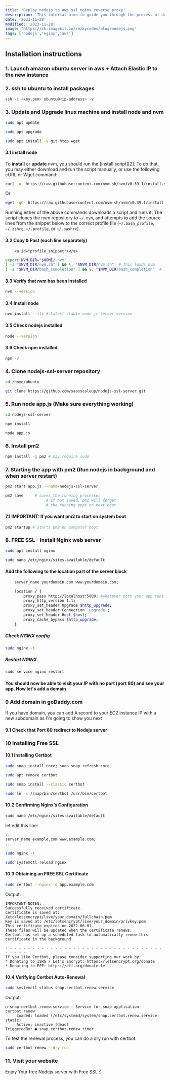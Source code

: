 ```yaml
---
title: 'Deploy nodejs to aws ssl nginx reverse proxy'
description: 'This tutorial aims to guide you through the process of deploying a Node.js application in the AWS (Amazon Web Services) environment, enhancing security through the use of SSL. Additionally, we will configure Nginx as a reverse proxy to manage requests and direct them to the Node.js application.'
date: '2023-11-28'
modified: '2023-11-28'
image: 'https://ik.imagekit.io/rezkycodes/blog/nodejs.png'
tags: ['nodejs','nginx','aws']
---
```


## Installation instructions

### 1. Launch amazon ubuntu server in aws + Attach Elastic IP to the new instance

### 2. ssh to ubuntu to install packages

```sh
ssh -i <key.pem> ubuntu@<ip-address> -v
```

### 3. Update and Upgrade linux machine and install node and nvm 

```sh
sudo apt update
```

```sh
sudo apt upgrade
```

```sh
sudo apt install -y git htop wget
```

#### 3.1 install node

To **install** or **update** nvm, you should run the [install script][2]. To do that, you may either download and run the script manually, or use the following cURL or Wget command:
```sh
curl -o- https://raw.githubusercontent.com/nvm-sh/nvm/v0.39.1/install.sh | bash
```
Or
```sh
wget -qO- https://raw.githubusercontent.com/nvm-sh/nvm/v0.39.1/install.sh | bash
```

Running either of the above commands downloads a script and runs it. The script clones the nvm repository to `~/.nvm`, and attempts to add the source lines from the snippet below to the correct profile file (`~/.bash_profile`, `~/.zshrc`, `~/.profile`, or `~/.bashrc`).

#### 3.2 Copy & Past (each line separately)
        <a id="profile_snippet"></a>
```sh
export NVM_DIR="$HOME/.nvm"
[ -s "$NVM_DIR/nvm.sh" ] && \. "$NVM_DIR/nvm.sh"  # This loads nvm
[ -s "$NVM_DIR/bash_completion" ] && \. "$NVM_DIR/bash_completion"  # This loads nvm bash_completion
```

#### 3.3 Verify that nvm has been installed

```sh
nvm --version
```

#### 3.4 Install node

```sh
nvm install --lts # Latest stable node js server version
```

#### 3.5 Check nodejs installed
```sh
node --version
```

#### 3.6 Check npm installed
```sh
npm -v
```

### 4. Clone nodejs-ssl-server repository

```sh
cd /home/ubuntu
```

```sh
git clone https://github.com/saasscaleup/nodejs-ssl-server.git
```

### 5. Run node app.js  (Make sure everything working)

```sh
cd nodejs-ssl-server
```

```sh
npm install
```

```sh
node app.js
```

### 6. Install pm2
```sh
npm install -g pm2 # may require sudo
```

### 7. Starting the app with pm2 (Run nodejs in background and when server restart)
```sh
pm2 start app.js --name=nodejs-ssl-server
```
```sh
pm2 save     # saves the running processes
                  # if not saved, pm2 will forget
                  # the running apps on next boot
```

#### 7.1 IMPORTANT: If you want pm2 to start on system boot
```sh
pm2 startup # starts pm2 on computer boot
```

### 8. FREE SSL - Install Nginx web server

```sh
sudo apt install nginx
```

```sh
sudo nano /etc/nginx/sites-available/default
```

#### Add the following to the location part of the server block

```sh
    server_name yourdomain.com www.yourdomain.com;

    location / {
        proxy_pass http://localhost:5000; #whatever port your app runs on
        proxy_http_version 1.1;
        proxy_set_header Upgrade $http_upgrade;
        proxy_set_header Connection 'upgrade';
        proxy_set_header Host $host;
        proxy_cache_bypass $http_upgrade;
    }
```

##### Check NGINX config
```sh
sudo nginx -t
```

##### Restart NGINX
```sh
sudo service nginx restart
```

#### You should now be able to visit your IP with no port (port 80) and see your app. Now let's add a domain

### 9 Add domain in goDaddy.com
If you have domain, you can add A record to your EC2 instance IP with a new subdomain as I'm going to show you next

#### 9.1 Check that Port 80 redirect to Nodejs server

### 10 Installing Free SSL

#### 10.1 Installing Certbot

```sh
sudo snap install core; sudo snap refresh core
```

```sh
sudo apt remove certbot
```

```sh
sudo snap install --classic certbot
```

```sh
sudo ln -s /snap/bin/certbot /usr/bin/certbot
```

#### 10.2 Confirming Nginx’s Configuration
```sh
sudo nano /etc/nginx/sites-available/default
```

let edit this line:
```sh
...
server_name example.com www.example.com;
...
```

```sh
sudo nginx -t
```

```sh
sudo systemctl reload nginx
```

#### 10.3 Obtaining an FREE SSL Certificate
```sh
sudo certbot --nginx -d app.example.com 
```

Output:
```
IMPORTANT NOTES:
Successfully received certificate.
Certificate is saved at: /etc/letsencrypt/live/your_domain/fullchain.pem
Key is saved at: /etc/letsencrypt/live/your_domain/privkey.pem
This certificate expires on 2022-06-01.
These files will be updated when the certificate renews.
Certbot has set up a scheduled task to automatically renew this certificate in the background.

- - - - - - - - - - - - - - - - - - - - - - - - - - - - - - - - - - - - - - - -
If you like Certbot, please consider supporting our work by:
* Donating to ISRG / Let's Encrypt: https://letsencrypt.org/donate
* Donating to EFF: https://eff.org/donate-le
```

#### 10.4 Verifying Certbot Auto-Renewal
```sh
sudo systemctl status snap.certbot.renew.service
```
Output:
```
○ snap.certbot.renew.service - Service for snap application certbot.renew
     Loaded: loaded (/etc/systemd/system/snap.certbot.renew.service; static)
     Active: inactive (dead)
TriggeredBy: ● snap.certbot.renew.timer
```

To test the renewal process, you can do a dry run with certbot:

```sh
sudo certbot renew --dry-run
```

### 11. Visit your website 
  Enjoy Your free Nodejs server with Free SSL :)
